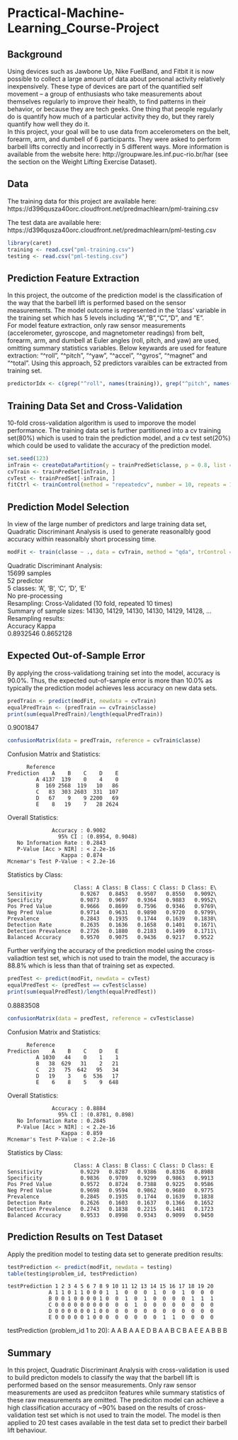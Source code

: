 # Practical-Machine-Learning_Course-Project

## Background
Using devices such as Jawbone Up, Nike FuelBand, and Fitbit it is now possible to collect a large amount of data about personal activity relatively inexpensively. These type of devices are part of the quantified self movement – a group of enthusiasts who take measurements about themselves regularly to improve their health, to find patterns in their behavior, or because they are tech geeks. One thing that people regularly do is quantify how much of a particular activity they do, but they rarely quantify how well they do it.\
In this project, your goal will be to use data from accelerometers on the belt, forearm, arm, and dumbell of 6 participants. They were asked to perform barbell lifts correctly and incorrectly in 5 different ways. More information is available from the website here: http://groupware.les.inf.puc-rio.br/har (see the section on the Weight Lifting Exercise Dataset).

## Data
The training data for this project are available here:
https://d396qusza40orc.cloudfront.net/predmachlearn/pml-training.csv

The test data are available here:
https://d396qusza40orc.cloudfront.net/predmachlearn/pml-testing.csv

```r
library(caret)
training <- read.csv("pml-training.csv")
testing <- read.csv("pml-testing.csv")
```

## Prediction Feature Extraction
In this project, the outcome of the prediction model is the classification of the way that the barbell lift is performed based on the sensor measurements. The model outcome is represented in the 'class' variable in the training set which has 5 levels including "A","B","C","D", and "E".\
For model feature extraction, only raw sensor measurements (accelerometer, gyroscope, and magnetometer readings) from belt, forearm, arm, and dumbell at Euler angles (roll, pitch, and yaw) are used, omitting summary statistics variables. Below keywards are used for feature extraction: "^roll", "^pitch", "^yaw", "^accel", "^gyros", "^magnet" and "^total". Using this approach, 52 predictors varaibles can be extracted from training set.

```r
predictorIdx <- c(grep("^roll", names(training)), grep("^pitch", names(training)), grep("^yaw", names(training)), grep("^accel", names(training)), grep("^gyros", names(training)), grep("^magnet", names(training)), grep("^total", names(training)))
```

## Training Data Set and Cross-Validation
10-fold cross-validation algorithm is used to imporove the model performance. The training data set is further partitioned into a cv training set(80%) which is used to train the prediction model, and a cv test set(20%) which could be used to validate the accuracy of the prediction model.

```r
set.seed(123)
inTrain <- createDataPartition(y = trainPredSet$classe, p = 0.8, list = FALSE)
cvTrain <- trainPredSet[inTrain, ]
cvTest <- trainPredSet[-inTrain, ]
fitCtrl <- trainControl(method = "repeatedcv", number = 10, repeats = 10)
```

## Prediction Model Selection
In view of the large number of predictors and large training data set, Quadratic Discriminant Analysis is used to generate reasonalbly good accuracy within reasonalbly short processing time.
```r
modFit <- train(classe ~ ., data = cvTrain, method = "qda", trControl = fitCtrl)
```
Quadratic Discriminant Analysis:\
15699 samples\
52 predictor\
5 classes: 'A', 'B', 'C', 'D', 'E'\
No pre-processing\
Resampling: Cross-Validated (10 fold, repeated 10 times)\
Summary of sample sizes: 14130, 14129, 14130, 14130, 14129, 14128, ... \
Resampling results:\
Accuracy   Kappa\
0.8932546  0.8652128

## Expected Out-of-Sample Error
By applying the cross-validationg training set into the model, accuracy is 90.0%. Thus, the expected out-of-sample error is more than 10.0% as typically the prediction model achieves less accuracy on new data sets.
```r
predTrain <- predict(modFit, newdata = cvTrain)
equalPredTrain <- (predTrain == cvTrain$classe)
print(sum(equalPredTrain)/length(equalPredTrain))
```
0.9001847
```r
confusionMatrix(data = predTrain, reference = cvTrain$classe)
```
Confusion Matrix and Statistics:

          Reference
    Prediction    A    B    C    D    E
             A 4137  139    0    4    0
             B  169 2568  119   10   86
             C   83  303 2603  331  107
             D   67    9    9 2200   69
             E    8   19    7   28 2624
Overall Statistics:
                                          
                  Accuracy : 0.9002          
                    95% CI : (0.8954, 0.9048)
       No Information Rate : 0.2843          
       P-Value [Acc > NIR] : < 2.2e-16                                         
                     Kappa : 0.874           
    Mcnemar's Test P-Value : < 2.2e-16  

Statistics by Class:

                         Class: A Class: B Class: C Class: D Class: E\
    Sensitivity            0.9267   0.8453   0.9507   0.8550   0.9092\
    Specificity            0.9873   0.9697   0.9364   0.9883   0.9952\
    Pos Pred Value         0.9666   0.8699   0.7596   0.9346   0.9769\
    Neg Pred Value         0.9714   0.9631   0.9890   0.9720   0.9799\
    Prevalence             0.2843   0.1935   0.1744   0.1639   0.1838\
    Detection Rate         0.2635   0.1636   0.1658   0.1401   0.1671\
    Detection Prevalence   0.2726   0.1880   0.2183   0.1499   0.1711\
    Balanced Accuracy      0.9570   0.9075   0.9436   0.9217   0.9522

Further verifying the accuracy of the prediction model using the cross-valiadtion test set, which is not used to train the model, the accuracy is 88.8% which is less than that of training set as expected.
```r
predTest <- predict(modFit, newdata = cvTest)
equalPredTest <- (predTest == cvTest$classe)
print(sum(equalPredTest)/length(equalPredTest))
```
0.8883508
```r
confusionMatrix(data = predTest, reference = cvTest$classe)
```
Confusion Matrix and Statistics:

          Reference
    Prediction    A    B    C    D    E
             A 1030   44    0    1    1
             B   38  629   31    2   21
             C   23   75  642   95   34
             D   19    3    6  536   17
             E    6    8    5    9  648
Overall Statistics:

                  Accuracy : 0.8884         
                    95% CI : (0.8781, 0.898)
       No Information Rate : 0.2845         
       P-Value [Acc > NIR] : < 2.2e-16      
                     Kappa : 0.859          
    Mcnemar's Test P-Value : < 2.2e-16      
Statistics by Class:

                         Class: A Class: B Class: C Class: D Class: E
    Sensitivity            0.9229   0.8287   0.9386   0.8336   0.8988
    Specificity            0.9836   0.9709   0.9299   0.9863   0.9913
    Pos Pred Value         0.9572   0.8724   0.7388   0.9225   0.9586
    Neg Pred Value         0.9698   0.9594   0.9862   0.9680   0.9775
    Prevalence             0.2845   0.1935   0.1744   0.1639   0.1838
    Detection Rate         0.2626   0.1603   0.1637   0.1366   0.1652
    Detection Prevalence   0.2743   0.1838   0.2215   0.1481   0.1723
    Balanced Accuracy      0.9533   0.8998   0.9343   0.9099   0.9450

## Prediction Results on Test Dataset
Apply the predition model to testing data set to generate predition results:

```r
testPrediction <- predict(modFit, newdata = testing)
table(testing$problem_id, testPrediction)
```
    testPrediction 1 2 3 4 5 6 7 8 9 10 11 12 13 14 15 16 17 18 19 20
                 A 1 1 0 1 1 0 0 0 1  1  0  0  0  1  0  0  1  0  0  0
                 B 0 0 1 0 0 0 0 1 0  0  1  0  1  0  0  0  0  1  1  1
                 C 0 0 0 0 0 0 0 0 0  0  0  1  0  0  0  0  0  0  0  0
                 D 0 0 0 0 0 0 1 0 0  0  0  0  0  0  0  0  0  0  0  0
                 E 0 0 0 0 0 1 0 0 0  0  0  0  0  0  1  1  0  0  0  0
testPrediction (problem_id 1 to 20):
A A B A A E D B A A B C B A E E A B B B

## Summary
In this project, Quadratic Discriminant Analysis with cross-validation is used to build predicton models to classify the way that the barbell lift is performed based on the sensor measurements. Only raw sensor measurements are used as predciiton features while summary statistics of these raw measurements are omitted. The prediciton model can achieve a high classification accuracy of ~90% based on the results of cross-validation test set which is not used to train the model. The model is then applied to 20 test cases available in the test data set to predict their barbell lift behaviour.
